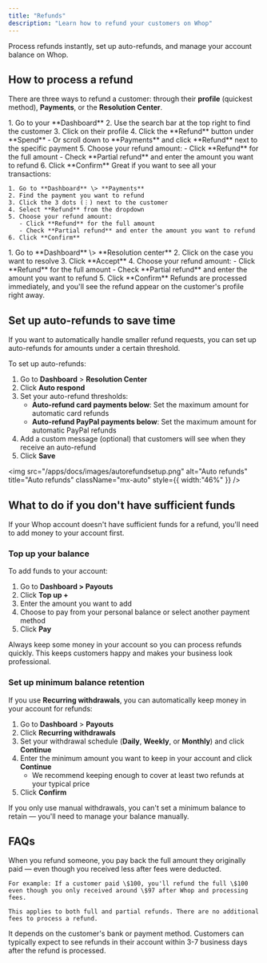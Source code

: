 ```yaml
---
title: "Refunds"
description: "Learn how to refund your customers on Whop"
---
```


Process refunds instantly, set up auto-refunds, and manage your account balance on Whop.

## How to process a refund

There are three ways to refund a customer: through their **profile** (quickest method), **Payments**, or the **Resolution Center**.

<Tabs>
  <Tab title="Customer's profile">
    1. Go to your **Dashboard**
    2. Use the search bar at the top right to find the customer
    3. Click on their profile
    4. Click the **Refund** button under **Spend**
       - Or scroll down to **Payments** and click **Refund** next to the specific payment
    5. Choose your refund amount:
       - Click **Refund** for the full amount
       - Check **Partial refund** and enter the amount you want to refund
    6. Click **Confirm**
  </Tab>
  <Tab title="Payments">
    Great if you want to see all your transactions:

    1. Go to **Dashboard** \> **Payments**
    2. Find the payment you want to refund
    3. Click the 3 dots (⋮) next to the customer
    4. Select **Refund** from the dropdown
    5. Choose your refund amount:
       - Click **Refund** for the full amount
       - Check **Partial refund** and enter the amount you want to refund
    6. Click **Confirm**
  </Tab>
  <Tab title="Resolution Center">
    1. Go to **Dashboard** \> **Resolution center**
    2. Click on the case you want to resolve
    3. Click **Accept**
    4. Choose your refund amount:
       - Click **Refund** for the full amount
       - Check **Partial refund** and enter the amount you want to refund
    5. Click **Confirm**
  </Tab>
</Tabs>

<Tip>
  Refunds are processed immediately, and you'll see the refund appear on the customer's profile right away.
</Tip>

## Set up auto-refunds to save time

If you want to automatically handle smaller refund requests, you can set up auto-refunds for amounts under a certain threshold.

To set up auto-refunds:

1. Go to **Dashboard** \> **Resolution Center**
2. Click **Auto respond**
3. Set your auto-refund thresholds:
   - **Auto-refund card payments below**: Set the maximum amount for automatic card refunds
   - **Auto-refund PayPal payments below**: Set the maximum amount for automatic PayPal refunds
4. Add a custom message (optional) that customers will see when they receive an auto-refund
5. Click **Save**

<img
  src="/apps/docs/images/autorefundsetup.png"
  alt="Auto refunds"
  title="Auto refunds"
  className="mx-auto"
  style={{ width:"46%" }}
/>

## What to do if you don't have sufficient funds

If your Whop account doesn't have sufficient funds for a refund, you'll need to add money to your account first.

### Top up your balance

To add funds to your account:

1. Go to **Dashboard \> Payouts**
2. Click **Top up \+**
3. Enter the amount you want to add
4. Choose to pay from your personal balance or select another payment method
5. Click **Pay**

<Tip>
  Always keep some money in your account so you can process refunds quickly. This keeps customers happy and makes your business look professional.
</Tip>

### Set up minimum balance retention

If you use **Recurring withdrawals**, you can automatically keep money in your account for refunds:

1. Go to **Dashboard** \> **Payouts**
2. Click **Recurring withdrawals**
3. Set your withdrawal schedule (**Daily**, **Weekly**, or **Monthly**) and click **Continue**
4. Enter the minimum amount you want to keep in your account and click **Continue**
   - We recommend keeping enough to cover at least two refunds at your typical price
5. Click **Confirm**

<Tip>
  If you only use manual withdrawals, you can't set a minimum balance to retain — you'll need to manage your balance manually.
</Tip>

## FAQs

<AccordionGroup>
  <Accordion title="How do fees work with refunds?">
    When you refund someone, you pay back the full amount they originally paid — even though you received less after fees were deducted.

    For example: If a customer paid \$100, you'll refund the full \$100 even though you only received around \$97 after Whop and processing fees.

    This applies to both full and partial refunds. There are no additional fees to process a refund.
  </Accordion>
  <Accordion title="How long does it take for customers to receive their refunds?">
    It depends on the customer's bank or payment method. Customers can typically expect to see refunds in their account within 3-7 business days after the refund is processed.
  </Accordion>
</AccordionGroup>